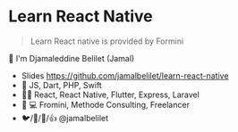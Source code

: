 # Learn React Native

> Learn React native is provided by Formini

👋 I'm Djamaleddine Belilet (Jamal)

- Slides https://github.com/jamalbelilet/learn-react-native
- 🏡 JS, Dart, PHP, Swift
- 👨‍💻 React, React Native, Flutter, Express, Laravel
- 👨 💻 Fromini, Methode Consulting, Freelancer
- 🐦/🐙/📸/👍 @jamalbelilet

